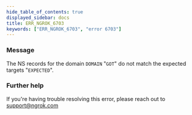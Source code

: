 ```yaml
---
hide_table_of_contents: true
displayed_sidebar: docs
title: ERR_NGROK_6703
keywords: ["ERR_NGROK_6703", "error 6703"]
---
```


### Message

The NS records for the domain `DOMAIN` "`GOT`" do not match the expected targets "`EXPECTED`".

### Further help

If you're having trouble resolving this error, please reach out to [support@ngrok.com](mailto:support@ngrok.com?subject=Help%20with%20ERR_NGROK_6703)

